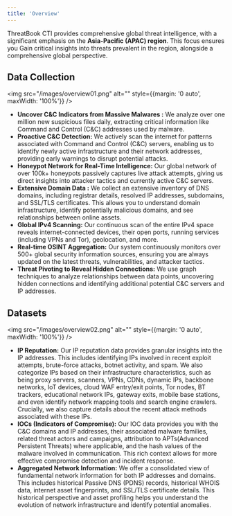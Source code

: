 ```yaml
---
title: 'Overview'
---
```


ThreatBook CTI provides comprehensive global threat intelligence, with a significant emphasis on the **Asia-Pacific (APAC) region**. This focus ensures you Gain critical insights into threats prevalent in the region, alongside a comprehensive global perspective.


## Data Collection

<img src="/images/overview01.png" alt="" style={{margin: '0 auto', maxWidth: '100%'}} />

- **Uncover C&C Indicators from Massive Malwares :** We analyze over one million new suspicious files daily, extracting critical information like Command and Control (C&C) addresses used by malware.
- **Proactive C&C Detection:** We actively scan the internet for patterns associated with Command and Control (C&C) servers, enabling us to identify newly active infrastructure and their network addresses, providing early warnings to disrupt potential attacks.
- **Honeypot Network for Real-Time Intelligence:** Our global network of over 100k+ honeypots passively captures live attack attempts, giving us direct insights into attacker tactics and currently active C&C servers.
- **Extensive Domain Data :** We collect an extensive inventory of DNS domains, including registrar details, resolved IP addresses, subdomains, and SSL/TLS certificates. This allows you to understand domain infrastructure, identify potentially malicious domains, and see relationships between online assets.
- **Global IPv4 Scanning:** Our continuous scan of the entire IPv4 space reveals internet-connected devices, their open ports, running services (including VPNs and Tor), geolocation, and more.
- **Real-time OSINT Aggregation:** Our system continuously monitors over 500+ global security information sources, ensuring you are always updated on the latest threats, vulnerabilities, and attacker tactics.
- **Threat Pivoting to Reveal Hidden Connections:** We use graph techniques to analyze relationships between data points, uncovering hidden connections and identifying additional potential C&C servers and IP addresses.

## Datasets

<img src="/images/overview02.png" alt="" style={{margin: '0 auto', maxWidth: '100%'}} />

- **IP Reputation:** Our IP reputation data provides granular insights into the IP addresses. This includes identifying IPs involved in recent exploit attempts, brute-force attacks, botnet activity, and spam. We also categorize IPs based on their infrastructure characteristics, such as being proxy servers, scanners, VPNs, CDNs, dynamic IPs, backbone networks, IoT devices, cloud WAF entry/exit points, Tor nodes, BT trackers, educational network IPs, gateway exits, mobile base stations, and even identify network mapping tools and search engine crawlers. Crucially, we also capture details about the recent attack methods associated with these IPs.
- **IOCs (Indicators of Compromise):** Our IOC data provides you with the C&C domains and IP addresses, their associated malware families, related threat actors and campaigns, attribution to APTs(Advanced Persistent Threats) where applicable, and the hash values of the malware involved in communication. This rich context allows for more effective compromise detection and incident response.
- **Aggregated Network Information:** We offer a consolidated view of fundamental network information for both IP addresses and domains. This includes historical Passive DNS (PDNS) records, historical WHOIS data, internet asset fingerprints, and SSL/TLS certificate details. This historical perspective and asset profiling helps you understand the evolution of network infrastructure and identify potential anomalies.
